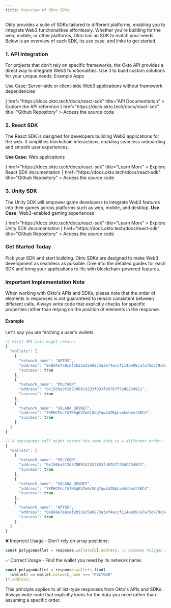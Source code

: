 ```yaml
---
title: Overview of Okto SDKs
---
```



Okto provides a suite of SDKs tailored to different platforms, enabling you to integrate Web3 functionalities effortlessly. Whether you're building for the web, mobile, or other platforms, Okto has an SDK to match your needs. Below is an overview of each SDK, its use case, and links to get started.

### 1. API Integration

For projects that don't rely on specific frameworks, the Okto API provides a direct way to integrate Web3 functionalities. Use it to build custom solutions for your unique needs.
Example Apps

Use Case: Server-side or client-side Web3 applications without framework dependencies

<Cards>
  <Card
    className="bg-gray-800"
    icon={<BookOpen />}
    href="https://docs.okto.tech/docs/react-sdk"
    title="API Documentation"
  >
    Explore the API reference
  </Card>
  <Card
    className="bg-gray-800"
    icon={<BookOpen />}
    href="https://docs.okto.tech/docs/react-sdk"
    title="Github Repository"
  >
    Access the source code
  </Card>
</Cards>

### 2. React SDK

The React SDK is designed for developers building Web3 applications for the web. It simplifies blockchain interactions, enabling seamless onboarding and smooth user experiences.

**Use Case:** Web applications

<Cards>
  <Card
    className="bg-gray-800"
    icon={<BookOpen />}
    href="https://docs.okto.tech/docs/react-sdk"
    title="Learn More"
  >
    Explore React SDK documentation
  </Card>
  <Card
    className="bg-gray-800"
    icon={<BookOpen />}
    href="https://docs.okto.tech/docs/react-sdk"
    title="Github Repository"
  >
    Access the source code
  </Card>
</Cards>

### 3. Unity SDK

The Unity SDK will empower game developers to integrate Web3 features into their games across platforms such as web, mobile, and desktop.
**Use Case:** Web3-enabled gaming experiences

<Cards>
  <Card
    className="bg-gray-800"
    icon={<BookOpen />}
    href="https://docs.okto.tech/docs/react-sdk"
    title="Learn More"
  >
    Explore Unity SDK documentation
  </Card>
  <Card
    className="bg-gray-800"
    icon={<BookOpen />}
    href="https://docs.okto.tech/docs/react-sdk"
    title="Github Repository"
  >
    Access the source code
  </Card>
</Cards>

### Get Started Today

Pick your SDK and start building.
Okto SDKs are designed to make Web3 development as seamless as possible. Dive into the detailed guides for each SDK and bring your applications to life with blockchain-powered features.

### Important Implementation Note

When working with Okto's APIs and SDKs, please note that the order of elements in responses is not guaranteed to remain consistent between different calls. Always write code that explicitly checks for specific properties rather than relying on the position of elements in the response.

#### Example

Let's say you are fetching a user's wallets:

```js title="User Wallets"
// First API call might return:
{
  "wallets": [
    {
      "network_name": "APTOS",
      "address": "0x8d4e7a9cef2b53e35e0273e3ef4eccf114ae95ca7a75da79c6cbd416f9b12ab3",
      "success": true
    },
    {
      "network_name": "POLYGON",
      "address": "0x156ba3f2d578B9Cd233f8D3fd07b7f78dC2D4921",
      "success": true
    },
    {
      "network_name": "SOLANA_DEVNET",
      "address": "7KPHCFnLfh7KSqKVZwGr8dgTqwiAZBpLvmknhmmtXBCd",
      "success": true
    }
  ]
}

// A subsequent call might return the same data in a different order:
{
  "wallets": [
    {
      "network_name": "POLYGON",
      "address": "0x156ba3f2d578B9Cd233f8D3fd07b7f78dC2D4921",
      "success": true
    },
    {
      "network_name": "SOLANA_DEVNET",
      "address": "7KPHCFnLfh7KSqKVZwGr8dgTqwiAZBpLvmknhmmtXBCd",
      "success": true
    },
    {
      "network_name": "APTOS",
      "address": "0x8d4e7a9cef2b53e35e0273e3ef4eccf114ae95ca7a75da79c6cbd416f9b12ab3",
      "success": true
    }
  ]
}
```

❌ Incorrect Usage - Don't rely on array positions:

```js title="My Title"
const polygonWallet = response.wallets[0].address; // Assumes Polygon wallet is first
```

✅ Correct Usage - Find the wallet you need by its network name:

```js title="My Title"
const polygonWallet = response.wallets.find(
  (wallet) => wallet.network_name === "POLYGON"
)?.address;
```

This principle applies to all list-type responses from Okto's APIs and SDKs. Always write code that explicitly looks for the data you need rather than assuming a specific order.
